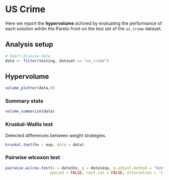 # US Crime

Here we report the **hypervolume** achived by evaluating the performance of each solution wihtin the Pareto front on the test set of the `us_crime` dataset.

## Analysis setup

```r
# heart-disease data
data <- filter(testing, dataset == "us_crime")
```

## Hypervolume

```r
volume_plotter(data,6)
```

### Summary stats

```r
volume_summarize(data)
```

### Kruskal-Wallis test

Detected differences between weight strategies.

```r
kruskal.test(hv ~ exp, data = data)
```

### Pairwise wlcoxon test

```r
pairwise.wilcox.test(x = data$hv, g = data$exp, p.adjust.method = "bonferroni",
                    paired = FALSE, conf.int = FALSE, alternative = 'l')
```